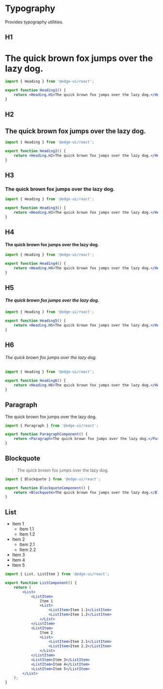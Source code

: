 # Typography

Provides typography utilities.

## H1

# The quick brown fox jumps over the lazy dog.

```jsx
import { Heading } from '@edge-ui/react';

export function Heading1() {
    return <Heading.H1>The quick brown fox jumps over the lazy dog.</Heading.H1>;
}
```

## H2

## The quick brown fox jumps over the lazy dog.

```jsx
import { Heading } from '@edge-ui/react';

export function Heading2() {
    return <Heading.H2>The quick brown fox jumps over the lazy dog.</Heading.H2>;
}
```

## H3

### The quick brown fox jumps over the lazy dog.

```jsx
import { Heading } from '@edge-ui/react';

export function Heading3() {
    return <Heading.H3>The quick brown fox jumps over the lazy dog.</Heading.H3>;
}
```

## H4

#### The quick brown fox jumps over the lazy dog.

```jsx
import { Heading } from '@edge-ui/react';

export function Heading4() {
    return <Heading.H4>The quick brown fox jumps over the lazy dog.</Heading.H4>;
}
```

## H5

##### The quick brown fox jumps over the lazy dog.

```jsx
import { Heading } from '@edge-ui/react';

export function Heading5() {
    return <Heading.H5>The quick brown fox jumps over the lazy dog.</Heading.H5>;
}
```

## H6

###### The quick brown fox jumps over the lazy dog.

```jsx
import { Heading } from '@edge-ui/react';

export function Heading6() {
    return <Heading.H6>The quick brown fox jumps over the lazy dog.</Heading.H6>;
}
```

## Paragraph

The quick brown fox jumps over the lazy dog.

```jsx
import { Paragraph } from '@edge-ui/react';

export function ParagraphComponent() {
    return <Paragraph>The quick brown fox jumps over the lazy dog.</Paragraph>;
}
```

## Blockquote

> The quick brown fox jumps over the lazy dog.

```jsx
import { Blockquote } from '@edge-ui/react';

export function BlockquoteComponent() {
    return <Blockquote>The quick brown fox jumps over the lazy dog.</Blockquote>;
}
```

## List

-   Item 1
    -   Item 1.1
    -   Item 1.2
-   Item 2
    -   Item 2.1
    -   Item 2.2
-   Item 3
-   Item 4
-   Item 5

```jsx
import { List, ListItem } from '@edge-ui/react';

export function ListComponent() {
    return (
        <List>
            <ListItem>
                Item 1
                <List>
                    <ListItem>Item 1.1</ListItem>
                    <ListItem>Item 1.2</ListItem>
                </List>
            </ListItem>
            <ListItem>
                Item 2
                <List>
                    <ListItem>Item 2.1</ListItem>
                    <ListItem>Item 2.2</ListItem>
                </List>
            </ListItem>
            <ListItem>Item 3</ListItem>
            <ListItem>Item 4</ListItem>
            <ListItem>Item 5</ListItem>
        </List>
    );
}
```
